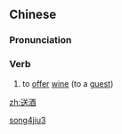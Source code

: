 ==Chinese==
{{zh-forms}}

===Pronunciation===
{{zh-pron
|m=sòngjiǔ
|cat=v
}}

===Verb===
{{zh-verb}}

# {{lb|zh|archaic}} to [[offer]] [[wine]] (to a [[guest]])

[[Category:Mandarin archaic terms|song4jiu3]]

[[zh:送酒]]
